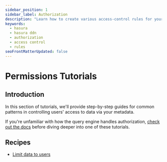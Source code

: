 ```yaml
---
sidebar_position: 1
sidebar_label: Authorization
description: "Learn how to create various access-control rules for your data sources with PromptQL."
keywords:
  - hasura
  - hasura ddn
  - authorization
  - access control
  - rules
seoFrontMatterUpdated: false
---
```


# Permissions Tutorials

## Introduction

In this section of tutorials, we'll provide step-by-step guides for common patterns in controlling users' access to data
via your metadata.

If you're unfamiliar with how the query engine handles authorization, [check out the docs](/auth/overview.mdx) before
diving deeper into one of these tutorials.

## Recipes

- [Limit data to users](/auth/permissions/tutorials/1-simple-user-permissions.mdx)

